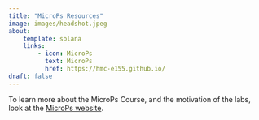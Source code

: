 ```yaml
---
title: "MicroPs Resources"
image: images/headshot.jpeg
about:
    template: solana
    links:
        - icon: MicroPs
          text: MicroPs
          href: https://hmc-e155.github.io/
draft: false
---
```

To learn more about the MicroPs Course, and the motivation of the labs, look at the [MicroPs website](https://hmc-e155.github.io/).


